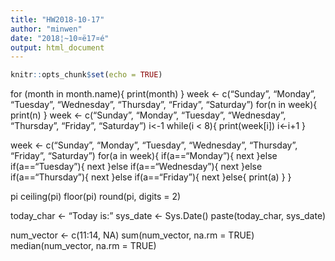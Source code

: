 ---
title: "HW2018-10-17"
author: "minwen"
date: "2018¦~10¤ë17¤é"
output: html_document
---

```{r setup, include=FALSE}
knitr::opts_chunk$set(echo = TRUE)
```
for (month in month.name){
 print(month)
 }
week <- c("Sunday", "Monday", "Tuesday", "Wednesday", "Thursday", "Friday", "Saturday")
for(n in week){
    print(n)
}
week <- c("Sunday", "Monday", "Tuesday", "Wednesday", "Thursday", "Friday", "Saturday")
i<-1
while(i < 8){
    print(week[i])
    i<-i+1
}

week <- c("Sunday", "Monday", "Tuesday", "Wednesday", "Thursday", "Friday", "Saturday")
for(a in week){
    if(a=="Monday"){
    next
    }else if(a=="Tuesday"){
    next
    }else if(a=="Wednesday"){
    next
    }else if(a=="Thursday"){
    next
    }else if(a=="Friday"){
    next
    }else{
    print(a)
    }
}

pi
ceiling(pi)
floor(pi)
round(pi, digits = 2)

today_char <- "Today is:"
sys_date <- Sys.Date()
paste(today_char, sys_date)

num_vector <- c(11:14, NA)
sum(num_vector, na.rm = TRUE)
median(num_vector, na.rm = TRUE)

```{r}
```
